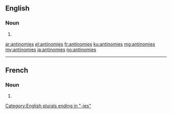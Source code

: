 ==English==

===Noun===
{{head|en|noun plural form}}

# {{plural of|antinomy|lang=en}}

[[Category:English plurals ending in "-ies"]]

[[ar:antinomies]]
[[el:antinomies]]
[[fr:antinomies]]
[[ku:antinomies]]
[[mg:antinomies]]
[[my:antinomies]]
[[ja:antinomies]]
[[no:antinomies]]

----
==French==

===Noun===
{{head|fr|noun plural form|g=f}}

# {{plural of|antinomie|lang=fr}}
{{rfc-auto}}